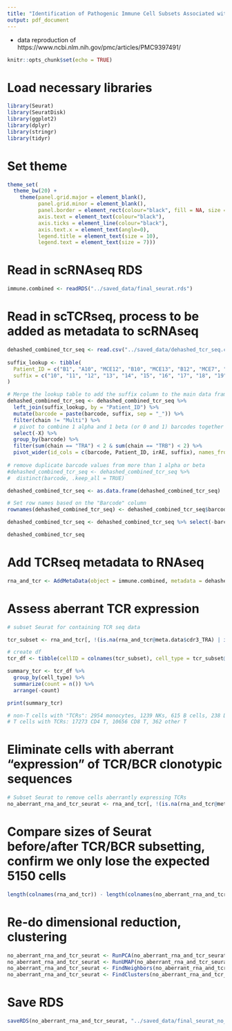 ```yaml
---
title: "Identification of Pathogenic Immune Cell Subsets Associated with Checkpoint Inhibitor-induced Myocarditis"
output: pdf_document
---
```


 - data reproduction of https://www.ncbi.nlm.nih.gov/pmc/articles/PMC9397491/
 
```r
knitr::opts_chunk$set(echo = TRUE)
```

# Load necessary libraries

```r

library(Seurat)
library(SeuratDisk)
library(ggplot2)
library(dplyr)
library(stringr)
library(tidyr)

```

# Set theme

```r

theme_set(
  theme_bw(20) +
    theme(panel.grid.major = element_blank(),
          panel.grid.minor = element_blank(),
          panel.border = element_rect(colour="black", fill = NA, size = 1),
          axis.text = element_text(colour="black"),
          axis.ticks = element_line(colour="black"),
          axis.text.x = element_text(angle=0),
          legend.title = element_text(size = 10),
          legend.text = element_text(size = 7)))

```

# Read in scRNAseq RDS

```r

immune.combined <- readRDS("../saved_data/final_seurat.rds")

```

# Read in scTCRseq, process to be added as metadata to scRNAseq

```r

dehashed_combined_tcr_seq <- read.csv("../saved_data/dehashed_tcr_seq.csv")
  
suffix_lookup <- tibble(
  Patient_ID = c("B1", "A10", "MCE12", "B10", "MCE13", "B12", "MCE7", "MCE6", "A8", "B11", "A9", "A6", "B9", "B13", "A5", "B14", "B2", "A1", "B3", "A2", "A3", "MCE1", "MCE2", "MCL1", "MCL3"),
  suffix = c("10", "11", "12", "13", "14", "15", "16", "17", "18", "19", "20", "21", "22", "23", "24", "25", "1", "2", "3", "4", "5", "6", "7", "8", "9")
)

# Merge the lookup table to add the suffix column to the main data frame
dehashed_combined_tcr_seq <- dehashed_combined_tcr_seq %>%
  left_join(suffix_lookup, by = "Patient_ID") %>%
  mutate(barcode = paste(barcode, suffix, sep = "_")) %>%
  filter(chain != "Multi") %>%
  # pivot to combine 1 alpha and 1 beta (or 0 and 1) barcodes together
  select(-X) %>%
  group_by(barcode) %>%
  filter(sum(chain == "TRA") < 2 & sum(chain == "TRB") < 2) %>%
  pivot_wider(id_cols = c(barcode, Patient_ID, irAE, suffix), names_from = chain, values_from = -c(barcode, Patient_ID, irAE, suffix))
    
# remove duplicate barcode values from more than 1 alpha or beta
#dehashed_combined_tcr_seq <- dehashed_combined_tcr_seq %>%
#  distinct(barcode, .keep_all = TRUE)

dehashed_combined_tcr_seq <- as.data.frame(dehashed_combined_tcr_seq)

# Set row names based on the "Barcode" column
rownames(dehashed_combined_tcr_seq) <- dehashed_combined_tcr_seq$barcode

dehashed_combined_tcr_seq <- dehashed_combined_tcr_seq %>% select(-barcode)

dehashed_combined_tcr_seq

```

# Add TCRseq metadata to RNAseq

```r

rna_and_tcr <- AddMetaData(object = immune.combined, metadata = dehashed_combined_tcr_seq)

```

# Assess aberrant TCR expression

```r

# subset Seurat for containing TCR seq data

tcr_subset <- rna_and_tcr[, !(is.na(rna_and_tcr@meta.data$cdr3_TRA) | is.na(rna_and_tcr@meta.data$cdr3_TRB))]

# create df
tcr_df <- tibble(cellID = colnames(tcr_subset), cell_type = tcr_subset@meta.data$predicted.celltype.l1)

summary_tcr <- tcr_df %>%
  group_by(cell_type) %>%
  summarize(count = n()) %>%
  arrange(-count)

print(summary_tcr)

# non-T cells with "TCRs": 2954 monocytes, 1239 NKs, 615 B cells, 238 DCs, 104 other
# T cells with TCRs: 17273 CD4 T, 10656 CD8 T, 362 other T

```

# Eliminate cells with aberrant "expression" of TCR/BCR clonotypic sequences

```r

# Subset Seurat to remove cells aberrantly expressing TCRs
no_aberrant_rna_and_tcr_seurat <- rna_and_tcr[, !(is.na(rna_and_tcr@meta.data$cdr3_TRA) | is.na(rna_and_tcr@meta.data$cdr3_TRB)) & !(rna_and_tcr@meta.data$predicted.celltype.l1 %in% c("CD4 T", "CD8 T", "other T")), invert = TRUE]

```

# Compare sizes of Seurat before/after TCR/BCR subsetting, confirm we only lose the expected 5150 cells

```r

length(colnames(rna_and_tcr)) - length(colnames(no_aberrant_rna_and_tcr_seurat))

```

# Re-do dimensional reduction, clustering

```r

no_aberrant_rna_and_tcr_seurat <- RunPCA(no_aberrant_rna_and_tcr_seurat, npcs = 30, verbose = FALSE)
no_aberrant_rna_and_tcr_seurat <- RunUMAP(no_aberrant_rna_and_tcr_seurat, reduction = "pca", dims = 1:30)
no_aberrant_rna_and_tcr_seurat <- FindNeighbors(no_aberrant_rna_and_tcr_seurat, reduction = "pca", dims = 1:30)
no_aberrant_rna_and_tcr_seurat <- FindClusters(no_aberrant_rna_and_tcr_seurat, resolution = 3)

```

# Save RDS

```r

saveRDS(no_aberrant_rna_and_tcr_seurat, "../saved_data/final_seurat_no_aberrant_expressors_not_cell_typed_yet.rds")

```